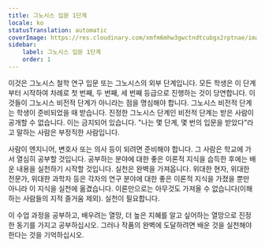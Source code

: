 ```yaml
---
title: 그노시스 입문 1단계
locale: ko
statusTranslation: automatic
coverImage: https://res.cloudinary.com/xmfm6mhw3gwctndtcubgx2rptnae/image/upload/v1741354450/small_cover_introduccion_a_la_gnosis_57a3fc8d72.webp
sidebar:
    label: 그노시스 입문 1단계
    order: 1
---
```

이것은 그노시스 철학 연구 입문 또는 그노시스의 외부 단계입니다. 모든 학생은 이 단계부터 시작하여 차례로 첫 번째, 두 번째, 세 번째 등급으로 진행하는 것이 당연합니다. 이것들이 그노시스 비전적 단계가 아니라는 점을 명심해야 합니다. 그노시스 비전적 단계는 학생이 준비되었을 때 받습니다. 진정한 그노시스 단계인 비전적 단계는 받은 사람이 공개할 수 없습니다. 이는 금지되어 있습니다. "나는 몇 단계, 몇 번의 입문을 받았다"라고 말하는 사람은 부정직한 사람입니다.

사람이 엔지니어, 변호사 또는 의사 등이 되려면 준비해야 합니다. 그 사람은 학교에 가서 열심히 공부할 것입니다. 공부하는 분야에 대한 좋은 이론적 지식을 습득한 후에는 배운 내용을 실천하기 시작할 것입니다. 실천은 완벽을 가져옵니다. 위대한 현자, 위대한 전문가, 위대한 과학자 등은 각자의 연구 분야에 대한 좋은 이론적 지식을 가졌을 뿐만 아니라 이 지식을 실천에 옮겼습니다. 이론만으로는 아무것도 가져올 수 없습니다(이해하는 사람들의 지적 즐거움 제외). 실천이 필요합니다.

이 수업 과정을 공부하고, 배우려는 열망, 더 높은 지혜를 알고 싶어하는 열망으로 진정한 동기를 가지고 공부하십시오. 그러나 작품의 완벽에 도달하려면 배운 것을 실천해야 한다는 것을 기억하십시오.
